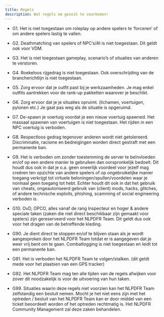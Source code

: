 ```yaml
---
title: Regels
description: Wat regels om gezeik te voorkomen!
---
```


- G1. Het is niet toegestaan om roleplay op andere spelers te ‘forceren’ of om andere spelers lastig te vallen.

- G2. Deathmatching van spelers of NPC’s/AI is niet toegestaan. Dit geldt ook voor VDM.

- G3. Het is niet toegestaan gameplay, scenario’s of situaties van anderen te verstoren.

- G4. Roekeloos rijgedrag is niet toegestaan. Ook overschrijding van de brancherichtlijn is niet toegestaan.

- G5. Zorg ervoor dat je outfit past bij je werkzaamheden. Je mag enkel outfits aantrekken voor de rank-up pakketten waarover je beschikt.

- G6. Zorg ervoor dat je je situaties opruimt. (lichamen, voertuigen, pylonen etc.) Je gaat pas weg als de situatie is opgeruimd.

- G7. De-spawn je voertuig voordat je een nieuw voertuig spawned. Het massaal spawnen van voertuigen is niet toegestaan. Het rijden in een NPC voertuig is verboden.

- G8. Respectloos gedrag tegenover anderen wordt niet getolereerd. Discriminatie, racisme en bedreigingen worden direct gestraft met een permanente ban.

- G9. Het is verboden om zonder toestemming de server te beïnvloeden en/of op een andere manier te gebruiken dan oorspronkelijk bedoelt. Dit houdt dus ook in dat je o.a. geen oneerlijk voordeel voor jezelf mag creëren ten opzichte van andere spelers of op ongebruikelijke manier toegang verkrijgt tot virtuele beloningen/spullen/voordelen waar je normaal geen toegang tot hebt. Echter houdt dit ook in dat het gebruik van cheats, ongeautoriseerd gebruik van (client) mods, hacks, glitches, of andere technische exploits, phishing, scamming of social engineering verboden is.

- G10. OvD, OPCO, alles vanaf de rang Inspecteur en hoger & andere speciale taken (zaken die niet direct beschikbaar zijn gemaakt voor spelers) zijn gereserveerd voor het NLPDFR Team. Dit geldt dus ook voor het dragen van de betreffende kleding.

- G90. Je dient direct te stoppen en/of te blijven staan als je wordt aangesproken door het NLPDFR Team totdat er is aangegeven dat je weer vrij bent om te gaan. Combatlogging is niet toegestaan en leidt tot een permanente ban.

- G91. Het is verboden het NLPDFR Team te volgen/stalken. (dit geldt mede voor het plaatsen van een GPS tracker)

- G92. Het NLPDFR Team mag ten alle tijden van de regels afwijken voor zover dit noodzakelijk is voor de uitvoering van hun taken.

- G99. Situaties waarin deze regels niet voorzien kan het NLPDFR Team zelfstandig een besluit nemen. Mocht je het niet eens zijn met het optreden / besluit van het NLPDFR Team kan er door middel van een ticket beoordeelt worden of het optreden rechtmatig is. Het NLPDFR Community Management zal deze zaken behandelen.